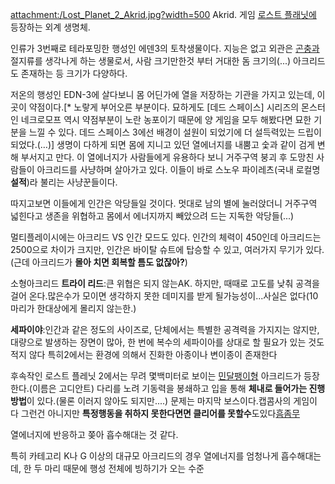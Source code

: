 attachment:/Lost_Planet_2_Akrid.jpg?width=500
Akrid. 게임 [[로스트 플래닛]]에 등장하는 외계 생명체.

인류가 3번째로 테라포밍한 행성인 에덴3의 토착생물이다. 지능은 없고 외관은 [[곤충]]과 절지류를 생각나게 하는 생물로서, 사람 크기만한것 부터 거대한 돔 크기의(...) 아크리드도 존재하는 등 크기가 다양하다.

저온의 행성인 EDN-3에 살다보니 몸 어딘가에 열을 저장하는 기관을 가지고 있는데, 이곳이 약점이다.[* 노랗게 부어오른 부분이다. 묘하게도 [데드 스페이스] 시리즈의 몬스터인 네크로모프 역시 약점부분이 노란 농포이기 때문에 양 게임을 모두 해봤다면 묘한 기분을 느낄 수 있다. 데드 스페이스 3에선 배경이 설원이 되었기에 더 설득력있는 드립이 되었다.(…)] 생명이 다하게 되면 몸에 지니고 있던 열에너지를 내뿜고 숯과 같이 검게 변해 부서지고 만다. 이 열에너지가 사람들에게 유용하다 보니 거주구역 붕괴 후 도망친 사람들이 아크리드를 사냥하며 살아가고 있다. 이들이 바로 스노우 파이레츠(국내 로컬명 '''설적''')라 불리는 사냥꾼들이다.

따지고보면 이들에게 인간은 악당들일 것이다. 멋대로 남의 별에 눌러앉더니 거주구역 넓힌다고 생존을 위협하고 몸에서 에너지까지 빼았으려 드는 지독한 악당들(...)

멀티플레이시에는 아크리드 VS 인간 모드도 있다. 인간의 체력이 450인데 아크리드는 2500으로 차이가 크지만, 인간은 바이탈 슈트에 탑승할 수 있고, 여러가지 무기가 있다.(근데 아크리드가 '''몰아 치면 회복할 틈도 없잖아?''')

소형아크리드
'''트라이 리드''':큰 위협은 되지 않는AK.
하지만, 때때로 고도를 낮춰 공격을 걸어 온다.많은수가 모이면 생각하지 못한 데미지를 받게 될가능성이...사실은 없다(10마리가 한대상에게 몰리지 않는한.)

'''세파이야''':인간과 같은 정도의 사이즈로, 단체에서는 특별한 공격력을 가지지는 않지만, 대량으로 발생하는 장면이 많아, 한 번에 복수의 세파이아를 상대로 할 필요가 있는 것도 적지 않다 특히2에서는 환경에 의해서 진화한 아종이나 변이종이 존재한다



후속작인 로스트 플레닛 2에서는 무려 몇백미터로 보이는 [[민달팽이]]형 아크리드가 등장한다.(이름은 고디안트) 다리를 노려 기동력을 봉쇄하고 입을 통해 '''체내로 들어가는 진행방법'''이 있다.(물론 이러지 않아도 되지만....)
문제는 마지막 보스이다.캡콤사의 게임이 다 그런건 아니지만 '''특정행동을 취하지 못한다면면 클리어를 못할수'''도있다[[흠좀무]]

열에너지에 반응하고 쫒아 흡수해대는 것 같다.

특히 카테고리 K나 G 이상의 대규모 아크리드의 경우 열에너지를 엄청나게 흡수해대는데,
한 두 마리 때문에 행성 전체에 빙하기가 오는 수준
